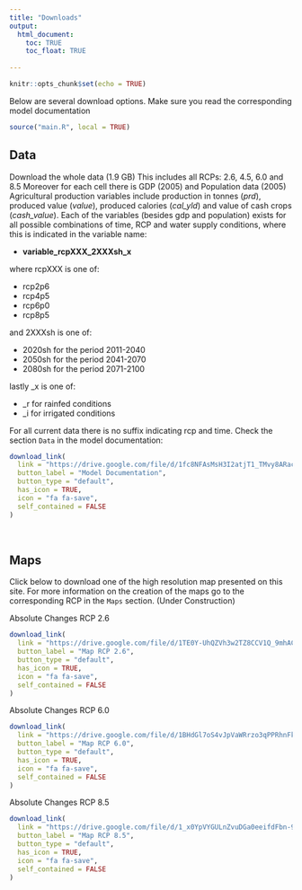 ```yaml
---
title: "Downloads"
output: 
  html_document:
    toc: TRUE
    toc_float: TRUE
  
---
```



```r
knitr::opts_chunk$set(echo = TRUE)
```



Below are several download options. Make sure you read the corresponding model documentation

```r
source("main.R", local = TRUE)
```

## Data

Download the whole data (1.9 GB)
This includes all RCPs: 2.6, 4.5, 6.0 and 8.5 
Moreover for each cell there is GDP (2005) and Population data (2005)
Agricultural production variables include production in tonnes (*prd*), 
produced value (*value*), produced calories (*cal_yld*) and value of cash crops (*cash_value*). Each of the variables (besides gdp and population) exists for all possible combinations of time, RCP and water supply conditions, where this is indicated in the variable name: 

* **variable_rcpXXX_2XXXsh_x** 

where rcpXXX is one of:

* rcp2p6
* rcp4p5
* rcp6p0
* rcp8p5

and 2XXXsh is one of:

* 2020sh for the period 2011-2040
* 2050sh for the period 2041-2070
* 2080sh for the period 2071-2100

lastly _x is one of:

* _r for rainfed conditions
* _i for irrigated conditions

For all current data there is no suffix indicating rcp and time. Check the section `Data` in the model documentation: 

```r
download_link(
  link = "https://drive.google.com/file/d/1fc8NFAsMsH3I2atjT1_TMvy8ARaccrUF/view?usp=sharing",
  button_label = "Model Documentation",
  button_type = "default",
  has_icon = TRUE,
  icon = "fa fa-save",
  self_contained = FALSE
)
```

<br>

## Maps 

Click below to download one of the high resolution map presented on this site. For more information on the creation of the maps go to the corresponding RCP in the `Maps` section. (Under Construction)

Absolute Changes RCP 2.6
```r
download_link(
  link = "https://drive.google.com/file/d/1TE0Y-UhQZVh3w2TZ8CCV1Q_9mhAChLFt/view?usp=sharing",
  button_label = "Map RCP 2.6",
  button_type = "default",
  has_icon = TRUE,
  icon = "fa fa-save",
  self_contained = FALSE
)
```

Absolute Changes RCP 6.0

```r
download_link(
  link = "https://drive.google.com/file/d/1BHdGl7oS4vJpVaWRrzo3qPPRhnFk5rl1/view?usp=sharing",
  button_label = "Map RCP 6.0",
  button_type = "default",
  has_icon = TRUE,
  icon = "fa fa-save",
  self_contained = FALSE
)
```

Absolute Changes RCP 8.5

```r
download_link(
  link = "https://drive.google.com/file/d/1_x0YpVYGULnZvuDGa0eeifdFbn-9QUov/view?usp=sharing",
  button_label = "Map RCP 8.5",
  button_type = "default",
  has_icon = TRUE,
  icon = "fa fa-save",
  self_contained = FALSE
)
```










